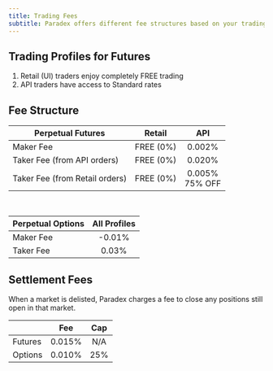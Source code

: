 ```yaml
---
title: Trading Fees
subtitle: Paradex offers different fee structures based on your trading profile and instrument type.
---
```


## Trading Profiles for Futures
1. Retail (UI) traders enjoy completely <Badge intent="success" minimal>FREE</Badge> trading
2. API traders have access to <Badge intent="note" minimal>Standard</Badge> rates

## Fee Structure

| Perpetual Futures  | <Badge intent="success" outlined minimal>Retail</Badge> | <Badge intent="note" outlined minimal>API</Badge> |
|---|:---:|:---:|
| Maker <Tooltip tip="Calculated based on notional value">Fee</Tooltip> | <Badge intent="success" minimal>FREE (0%)</Badge> | 0.002% |
| Taker <Tooltip tip="Calculated based on notional value">Fee</Tooltip> (from API orders) | <Badge intent="success" minimal>FREE (0%)</Badge> | 0.020% |
| Taker <Tooltip tip="Calculated based on notional value">Fee</Tooltip> (from Retail orders) | <Badge intent="success" minimal>FREE (0%)</Badge>  | 0.005% <br /><Tooltip tip="Compared to taking from API orders"><Badge intent="success" minimal>75% OFF</Badge></Tooltip> |

<br />

| **Perpetual Options**  | All Profiles |
|---|:---:|
| Maker <Tooltip tip="Calculated based on notional value">Fee</Tooltip> | -0.01% |
| Taker <Tooltip tip="Calculated based on notional value">Fee</Tooltip> | 0.03%  |


## Settlement Fees

When a market is delisted, Paradex charges a fee to close any positions still open in that market.

|         | Fee    | Cap |
|---------|:------:|:---:|
| Futures | 0.015% | N/A |
| Options | 0.010% | 25% |
